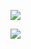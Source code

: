 <img
  src="/images/data-collection/data-collection-1.png"
/>

<img
  src="/images/data-collection/data-collection-1.png"
/>